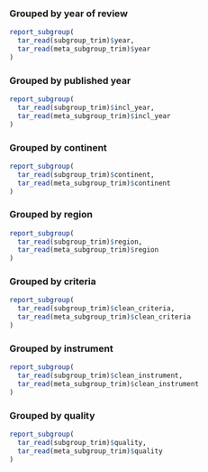 ### Grouped by year of review {#sec-subgroup-trim-year}

```r

report_subgroup(
  tar_read(subgroup_trim)$year,
  tar_read(meta_subgroup_trim)$year
)

```

### Grouped by published year {#sec-subgroup-trim-incl-year}

```r

report_subgroup(
  tar_read(subgroup_trim)$incl_year,
  tar_read(meta_subgroup_trim)$incl_year
)

```

### Grouped by continent {#sec-subgroup-trim-continent}

```r

report_subgroup(
  tar_read(subgroup_trim)$continent,
  tar_read(meta_subgroup_trim)$continent
)

```

### Grouped by region {#sec-subgroup-trim-region}

```r

report_subgroup(
  tar_read(subgroup_trim)$region,
  tar_read(meta_subgroup_trim)$region
)

```

### Grouped by criteria {#sec-subgroup-trim-criteria}

```r

report_subgroup(
  tar_read(subgroup_trim)$clean_criteria,
  tar_read(meta_subgroup_trim)$clean_criteria
)

```

### Grouped by instrument {#sec-subgroup-trim-instrument}

```r

report_subgroup(
  tar_read(subgroup_trim)$clean_instrument,
  tar_read(meta_subgroup_trim)$clean_instrument
)

```

### Grouped by quality {#sec-subgroup-trim-quality}

```r

report_subgroup(
  tar_read(subgroup_trim)$quality,
  tar_read(meta_subgroup_trim)$quality
)

```

